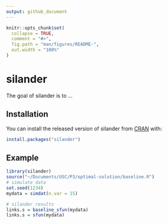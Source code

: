 ```yaml
---
output: github_document
---
```


<!-- README.md is generated from README.Rmd. Please edit that file -->

```r
knitr::opts_chunk$set(
  collapse = TRUE,
  comment = "#>",
  fig.path = "man/figures/README-",
  out.width = "100%"
)
```
# silander

<!-- badges: start -->
<!-- badges: end -->

The goal of silander is to ...

## Installation

You can install the released version of silander from [CRAN](https://CRAN.R-project.org) with:

``` r
install.packages("silander")
```

## Example

```r
library(silander)
source("~/Documents/USC/P3/optimal-solution/baseline.R")
# simulate data
set.seed(1234)
mydata = simdat(n.var = 15)

# silander results
links.s = baseline_sfun(mydata)
links.s = sfun(mydata)





```



